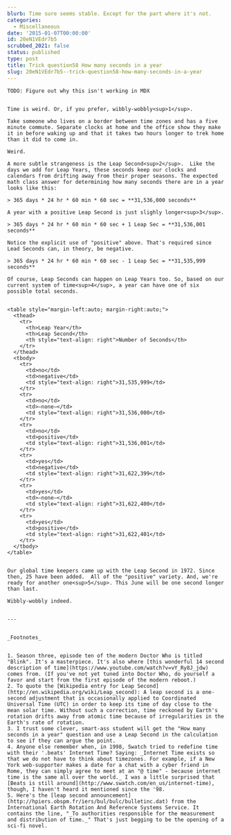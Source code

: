 ```yaml
---
blurb: Time sure seems stable. Except for the part where it's not.
categories:
  - Miscellaneous
date: '2015-01-07T00:00:00'
id: 20eN1VEdr7b5
scrubbed_2021: false
status: published
type: post
title: Trick question58 How many seconds in a year
slug: 20eN1VEdr7b5--trick-question58-how-many-seconds-in-a-year
---
```


```
TODO: Figure out why this isn't working in MDX


Time is weird. Or, if you prefer, wibbly-wobbly<sup>1</sup>. 

Take someone who lives on a border between time zones and has a five minute commute. Separate clocks at home and the office show they make it in before waking up and that it takes two hours longer to trek home than it did to come in.

Weird. 

A more subtle strangeness is the Leap Second<sup>2</sup>.  Like the days we add for Leap Years, these seconds keep our clocks and calendars from drifting away from their proper seasons. The expected math class answer for determining how many seconds there are in a year looks like this:

> 365 days * 24 hr * 60 min * 60 sec = **31,536,000 seconds**

A year with a positive Leap Second is just slighly longer<sup>3</sup>.

> 365 days * 24 hr * 60 min * 60 sec + 1 Leap Sec = **31,536,001 seconds**
    
Notice the explicit use of "positive" above. That's required since Lead Seconds can, in theory, be negative. 

> 365 days * 24 hr * 60 min * 60 sec - 1 Leap Sec = **31,535,999 seconds**

Of course, Leap Seconds can happen on Leap Years too. So, based on our current system of time<sup>4</sup>, a year can have one of six possible total seconds.


<table style="margin-left:auto; margin-right:auto;">
  <thead>
    <tr>
      <th>Leap Year</th>
      <th>Leap Second</th>
      <th style="text-align: right">Number of Seconds</th>
    </tr>
  </thead>
  <tbody>
    <tr>
      <td>no</td>
      <td>negative</td>
      <td style="text-align: right">31,535,999</td>
    </tr>
    <tr>
      <td>no</td>
      <td>–none–</td>
      <td style="text-align: right">31,536,000</td>
    </tr>
    <tr>
      <td>no</td>
      <td>positive</td>
      <td style="text-align: right">31,536,001</td>
    </tr>
    <tr>
      <td>yes</td>
      <td>negative</td>
      <td style="text-align: right">31,622,399</td>
    </tr>
    <tr>
      <td>yes</td>
      <td>–none–</td>
      <td style="text-align: right">31,622,400</td>
    </tr>
    <tr>
      <td>yes</td>
      <td>positive</td>
      <td style="text-align: right">31,622,401</td>
    </tr>
  </tbody>
</table>


Our global time keepers came up with the Leap Second in 1972. Since then, 25 have been added.  All of the "positive" variety. And, we're ready for another one<sup>5</sup>. This June will be one second longer than last. 

Wibbly-wobbly indeed.


---


_Footnotes_


1. Season three, episode ten of the modern Doctor Who is titled "Blink". It's a masterpiece. It's also where [this wonderful 14 second description of time](https://www.youtube.com/watch?v=vY_Ry8J_jdw) comes from. (If you've not yet tuned into Doctor Who, do yourself a favor and start from the first episode of the modern reboot.)
2. To quote the [Wikipedia entry for Leap Second](http://en.wikipedia.org/wiki/Leap_second): A leap second is a one-second adjustment that is occasionally applied to Coordinated Universal Time (UTC) in order to keep its time of day close to the mean solar time. Without such a correction, time reckoned by Earth's rotation drifts away from atomic time because of irregularities in the Earth's rate of rotation.
3. I trust some clever, smart-ass student will get the "How many seconds in a year" question and use a Leap Second in the calculation to see if they can argue the point.
4. Anyone else remember when, in 1998, Swatch tried to redefine time with their '.beats' Internet Time? Saying: _Internet Time exists so that we do not have to think about timezones. For example, if a New York web-supporter makes a date for a chat with a cyber friend in Rome, they can simply agree to meet at an "@ time" - because internet time is the same all over the world._ I was a little surprised that [Beats is still around](http://www.swatch.com/en_us/internet-time), though, I haven't heard it mentioned since the '98. 
5. Here's the [leap second announcement](http://hpiers.obspm.fr/iers/bul/bulc/bulletinc.dat) from the International Earth Rotation And Reference Systems Service. It contains the line, "_To authorities responsible for the measurement and distribution of time._" That's just begging to be the opening of a sci-fi novel.
```
